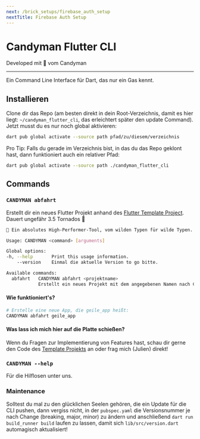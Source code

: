 ```yaml
---
next: /brick_setups/firebase_auth_setup
nextTitle: Firebase Auth Setup
---
```


# Candyman Flutter CLI

Developed mit 💙 vom Candyman

---

Ein Command Line Interface für Dart, das nur ein Gas kennt.

## Installieren

Clone dir das Repo (am besten direkt in dein Root-Verzeichnis, damit es hier liegt: ```~/candyman_flutter_cli```, das erleichtert später den update Command). Jetzt musst du es nur noch global aktivieren:

```sh
dart pub global activate --source path pfad/zu/diesem/verzeichnis
```

Pro Tip: Falls du gerade im Verzeichnis bist, in das du das Repo geklont hast, dann funktioniert auch ein relativer Pfad:

```sh
dart pub global activate --source path ./candyman_flutter_cli
```

## Commands

### `CANDYMAN abfahrt`

Erstellt dir ein neues Flutter Projekt anhand des [Flutter Template Project][template_project_link]. Dauert ungefähr 3.5 Tornados 🍺

```sh
🥵 Ein absolutes High-Performer-Tool, vom wilden Typen für wilde Typen.

Usage: CANDYMAN <command> [arguments]

Global options:
-h, --help       Print this usage information.
    --version    Einmal die aktuelle Version to go bitte.

Available commands:
  abfahrt   CANDYMAN abfahrt <projektname>
            Erstellt ein neues Projekt mit dem angegebenen Namen nach CANDYMAN Maßstäben (to the 🌝) im aktuellen Verzeichnis.
```

#### Wie funktioniert's?

```sh
# Erstelle eine neue App, die geile_app heißt:
CANDYMAN abfahrt geile_app
```

#### Was lass ich mich hier auf die Platte schießen?

Wenn du Fragen zur Implementierung von Features hast, schau dir gerne den Code des [Template Projekts][template_project_link] an oder frag mich (Julien) direkt!

### `CANDYMAN --help`

Für die Hilflosen unter uns.

### Maintenance

Solltest du mal zu den glücklichen Seelen gehören, die ein Update für die CLI pushen, dann vergiss nicht, in der ```pubspec.yaml``` die Versionsnummer je nach Change (breaking, major, minor) zu ändern und anschließend ```dart run build_runner build``` laufen zu lassen, damit sich ```lib/src/version.dart``` automagisch aktualisiert!

[template_project_link]: https://github.com/julienandco/template_project
